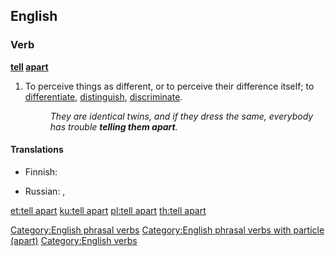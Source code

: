 ==English==

===Verb===
'''[[tell]] [[apart]]'''

# {{context|idiomatic|lang=en}} To perceive things as different, or to perceive their difference itself; to [[differentiate]], [[distinguish]], [[discriminate]].
#: ''They are identical twins, and if they dress the same, everybody has trouble '''telling them apart'''.''

====Translations====
{{trans-top|to distinguish}}
* Finnish: {{t+|fi|erottaa}}
{{trans-mid}}
* Russian: {{t+|ru|различать|impf|sc=Cyrl}}, {{t+|ru|различить|pf|sc=Cyrl}}
{{trans-bottom}}

[[Category:English phrasal verbs]]
[[Category:English phrasal verbs with particle (apart)]]
[[Category:English verbs]]

[[et:tell apart]]
[[ku:tell apart]]
[[pl:tell apart]]
[[th:tell apart]]